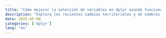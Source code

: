```yaml
---
title: "Cómo mejorar la selección de variables en dplyr usando funciones auxiliares de selección"
description: "Explora los recientes cambios territoriales y de nombres en los cantones de Costa Rica a través de esta guía que te enseñará a crear mapas actualizados con ggplot2, utilizando los datos del Instituto Geográfico Nacional."
date: 2025-05-08
categories: ['dplyr']
lang: "es"
---
```

